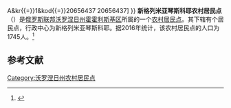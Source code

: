 {{Infobox Settlement
| official_name = 新格列米亚琴斯科耶农村居民点
| native_name = Новогремяченское сельское поселение
| settlement_type = [[农村居民点|农村居民点]]
| subdivision_type = [[国家|国家]]
| subdivision_type1 = [[州_(俄罗斯)|州]]
| subdivision_type2 = [[区_(苏联)|区]]
| subdivision_name = {{RUS}}
| subdivision_name1 = [[沃罗涅日州|沃罗涅日州]]
| subdivision_name2 = [[霍霍利斯基区|霍霍利斯基区]]
| seat_type = 行政中心
| seat = 新格列米亚琴斯科耶
| population_as_of=2016
| population_footnotes = <ref name=stat />
| population_total = 1745
| coordinates_display = inline,title
| latd =  | latm =  | lats =  | latNS = N
| longd =  | longm =  | longs =  | longEW = E
| timezone = [[莫斯科时间|MSK]]
| utc_offset = +3
| blank_name = [[俄罗斯市政土地区划代码|OKTMO编码]]
| blank_info = [http://classif.spb.ru/classificators/view/tma.php?st{{=}}A&kr{{=}}1&kod{{=}}20656437 20656437]
}}
'''新格列米亚琴斯科耶农村居民点'''（{{lang-ru|Новогремяченское сельское поселение}}）是[[俄罗斯联邦|俄罗斯联邦]][[沃罗涅日州|沃罗涅日州]][[霍霍利斯基区|霍霍利斯基区]]所属的一个[[农村居民点|农村居民点]]。其下辖有个居民点，行政中心为新格列米亚琴斯科耶。据2016年统计，该农村居民点的人口为1745人。<ref name=stat>{{cite web | url = http://www.gks.ru/free_doc/doc_2016/bul_dr/mun_obr2016.rar | title = Численность населения Российской Федерации по муниципальным образованиям на 1 января 2016 года | language = ru | access-date = 2017-01-18 | archive-date = 2019-05-13 | archive-url = https://web.archive.org/web/20190513150350/http://www.gks.ru/free_doc/doc_2016/bul_dr/mun_obr2016.rar | dead-url = no }}</ref>

== 参考文献 ==
{{reflist}}

{{Russia-stub}}

[[Category:沃罗涅日州农村居民点|Category:沃罗涅日州农村居民点]]